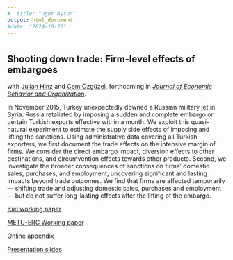 ```yaml
---
#  title: "Ugur Aytun"
output: html_document
#date: "2024-10-20"
---
```



#
#
#
#
#
#

## Shooting down trade: Firm-level effects of embargoes
with [Julian Hinz](https://julianhinz.com/) and [Cem Özgüzel](https://sites.google.com/view/cemozguzel/home), forthcoming in [*Journal of Economic Behavior and Organization*](https://www.sciencedirect.com/journal/journal-of-economic-behavior-and-organization).

In November 2015, Turkey unexpectedly downed a Russian military jet in Syria. Russia retaliated by imposing a sudden and complete embargo on certain Turkish exports effective within a month. We exploit this quasi-natural experiment to estimate the supply side effects of imposing and lifting the sanctions. Using administrative data covering all Turkish exporters, we first document the trade effects on the intensive margin of firms. We consider the direct embargo impact, diversion effects to other destinations, and circumvention effects towards other products. Second, we investigate the broader consequences of sanctions on firms' domestic sales, purchases, and employment, uncovering significant and lasting impacts beyond trade outcomes. We find that firms are affected temporarily — shifting trade and adjusting domestic sales, purchases and employment — but do not suffer long-lasting effects after the lifting of the embargo.


[Kiel working paper](https://www.ifw-kiel.de/publications/shooting-down-trade-firm-level-effects-of-embargoes-33441/)

[METU-ERC Working paper](https://erc.metu.edu.tr/en/system/files/menu/series24/2404.pdf)

[Online appendix](https://uguraytun.github.io/uguraytun/shooting_down_trade_online_app.pdf)

[Presentation slides](https://julianhinz.com/research/shooting_down_trade/shooting_down_trade-slides.pdf)